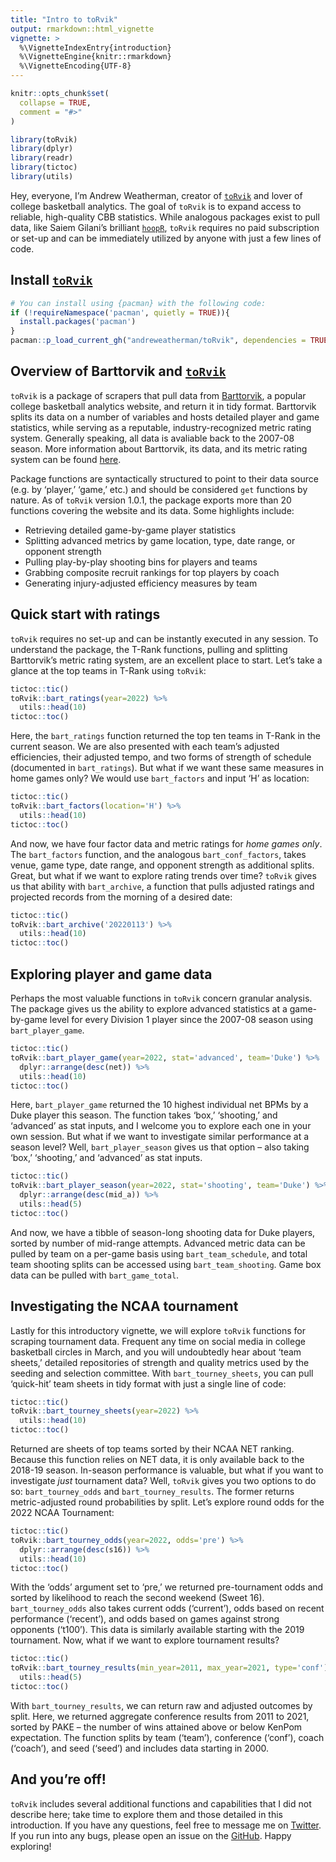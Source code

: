 ```yaml
---
title: "Intro to toRvik"
output: rmarkdown::html_vignette
vignette: >
  %\VignetteIndexEntry{introduction}
  %\VignetteEngine{knitr::rmarkdown}
  %\VignetteEncoding{UTF-8}
---
```


```r
knitr::opts_chunk$set(
  collapse = TRUE,
  comment = "#>"
)
```

```r
library(toRvik)
library(dplyr)
library(readr)
library(tictoc)
library(utils)
```

Hey, everyone, I'm Andrew Weatherman, creator of [`toRvik`](https://github.com/andreweatherman/toRvik) and lover of college basketball analytics. The goal of `toRvik` is to expand access to reliable, high-quality CBB statistics. While analogous packages exist to pull data, like Saiem Gilani's brilliant [`hoopR`](http://hoopr.sportsdataverse.org/), `toRvik` requires no paid subscription or set-up and can be immediately utilized by anyone with just a few lines of code. 

## **Install** [**`toRvik`**](https://github.com/andreweatherman/toRvik)
```r
# You can install using {pacman} with the following code:
if (!requireNamespace('pacman', quietly = TRUE)){
  install.packages('pacman')
}
pacman::p_load_current_gh("andreweatherman/toRvik", dependencies = TRUE, update = TRUE)
```

## **Overview of Barttorvik and** [**`toRvik`**](https://github.com/andreweatherman/toRvik)

`toRvik` is a package of scrapers that pull data from [Barttorvik](https://barttorvik.com/), a popular college basketball analytics website, and return it in tidy format. Barttorvik splits its data on a number of variables and hosts detailed player and game statistics, while serving as a reputable, industry-recognized metric rating system. Generally speaking, all data is avaliable back to the 2007-08 season. More information about Barttorvik, its data, and its metric rating system can be found [here](http://adamcwisports.blogspot.com/p/every-possession-counts.html).

Package functions are syntactically structured to point to their data source (e.g. by 'player,' 'game,' etc.) and should be considered `get` functions by nature. As of `toRvik` version 1.0.1, the package exports more than 20 functions covering the website and its data. Some highlights include:

- Retrieving detailed game-by-game player statistics
- Splitting advanced metrics by game location, type, date range, or opponent strength
- Pulling play-by-play shooting bins for players and teams
- Grabbing composite recruit rankings for top players by coach
- Generating injury-adjusted efficiency measures by team

## **Quick start with ratings**

`toRvik` requires no set-up and can be instantly executed in any session. To understand the package, the T-Rank functions, pulling and splitting Barttorvik's metric rating system, are an excellent place to start. Let's take a glance at the top teams in T-Rank using `toRvik`:

```r
tictoc::tic()
toRvik::bart_ratings(year=2022) %>% 
  utils::head(10)
tictoc::toc()
```

Here, the `bart_ratings` function returned the top ten teams in T-Rank in the current season. We are also presented with each team's adjusted efficiencies, their adjusted tempo, and two forms of strength of schedule (documented in `bart_ratings`). But what if we want these same measures in home games only? We would use `bart_factors` and input 'H' as location:

```r
tictoc::tic()
toRvik::bart_factors(location='H') %>%
  utils::head(10)
tictoc::toc()
```

And now, we have four factor data and metric ratings for *home games only*. The `bart_factors` function, and the analogous `bart_conf_factors`, takes venue, game type, date range, and opponent strength as additional splits. Great, but what if we want to explore rating trends over time? `toRvik` gives us that ability with `bart_archive`, a function that pulls adjusted ratings and projected records from the morning of a desired date:

```r
tictoc::tic()
toRvik::bart_archive('20220113') %>%
  utils::head(10)
tictoc::toc()
```

## **Exploring player and game data**

Perhaps the most valuable functions in `toRvik` concern granular analysis. The package gives us the ability to explore advanced statistics at a game-by-game level for every Division 1 player since the 2007-08 season using `bart_player_game`. 

```r
tictoc::tic()
toRvik::bart_player_game(year=2022, stat='advanced', team='Duke') %>%
  dplyr::arrange(desc(net)) %>%
  utils::head(10)
tictoc::toc()
```

Here, `bart_player_game` returned the 10 highest individual net BPMs by a Duke player this season. The function takes 'box,' 'shooting,' and 'advanced' as stat inputs, and I welcome you to explore each one in your own session. But what if we want to investigate similar performance at a season level? Well, `bart_player_season` gives us that option -- also taking 'box,' 'shooting,' and 'advanced' as stat inputs.

```r
tictoc::tic()
toRvik::bart_player_season(year=2022, stat='shooting', team='Duke') %>%
  dplyr::arrange(desc(mid_a)) %>%
  utils::head(5)
tictoc::toc()
```

And now, we have a tibble of season-long shooting data for Duke players, sorted by number of mid-range attempts. Advanced metric data can be pulled by team on a per-game basis using `bart_team_schedule`, and total team shooting splits can be accessed using `bart_team_shooting`. Game box data can be pulled with `bart_game_total`.

## **Investigating the NCAA tournament**

Lastly for this introductory vignette, we will explore `toRvik` functions for scraping tournament data. Frequent any time on social media in college basketball circles in March, and you will undoubtedly hear about 'team sheets,' detailed repositories of strength and quality metrics used by the seeding and selection committee. With `bart_tourney_sheets`, you can pull 'quick-hit' team sheets in tidy format with just a single line of code:

```r
tictoc::tic()
toRvik::bart_tourney_sheets(year=2022) %>%
  utils::head(10)
tictoc::toc()
```

Returned are sheets of top teams sorted by their NCAA NET ranking. Because this function relies on NET data, it is only available back to the 2018-19 season. In-season performance is valuable, but what if you want to investigate *just* tournament data? Well, `toRvik` gives you two options to do so: `bart_tourney_odds` and `bart_tourney_results`. The former returns metric-adjusted round probabilities by split. Let's explore round odds for the 2022 NCAA Tournament:

```r
tictoc::tic()
toRvik::bart_tourney_odds(year=2022, odds='pre') %>%
  dplyr::arrange(desc(s16)) %>%
  utils::head(10)
tictoc::toc()
```

With the 'odds' argument set to 'pre,' we returned pre-tournament odds and sorted by likelihood to reach the second weekend (Sweet 16). `bart_tourney_odds` also takes current odds ('current'), odds based on recent performance ('recent'), and odds based on games against strong opponents ('t100'). This data is similarly available starting with the 2019 tournament. Now, what if we want to explore tournament results?

```r
tictoc::tic()
toRvik::bart_tourney_results(min_year=2011, max_year=2021, type='conf') %>%
  utils::head(5)
tictoc::toc()
```

With `bart_tourney_results`, we can return raw and adjusted outcomes by split. Here, we returned aggregate conference results from 2011 to 2021, sorted by PAKE -- the number of wins attained above or below KenPom expectation. The function splits by team ('team'), conference ('conf'), coach ('coach'), and seed ('seed') and includes data starting in 2000.

## **And you're off!**

`toRvik` includes several additional functions and capabilities that I did not describe here; take time to explore them and those detailed in this introduction. If you have any questions, feel free to message me on [Twitter](https://twitter.com/andreweatherman). If you run into any bugs, please open an issue on the [GitHub](https://github.com/andreweatherman/toRvik/issues). Happy exploring!
